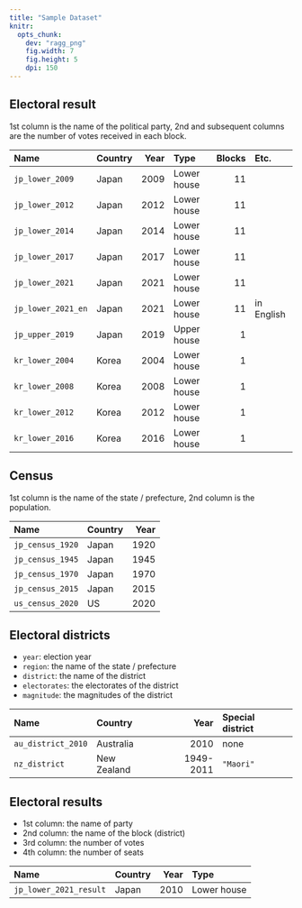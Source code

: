 ```yaml
---
title: "Sample Dataset"
knitr: 
  opts_chunk: 
    dev: "ragg_png"
    fig.width: 7
    fig.height: 5
    dpi: 150
---
```


## Electoral result

1st column is the name of the political party, 2nd and subsequent columns are the number of votes received in each block.

|Name|Country|Year|Type|Blocks|Etc.|
|:---|:---|---:|:---|---:|:---|
|`jp_lower_2009`|Japan|2009|Lower house|11||
|`jp_lower_2012`|Japan|2012|Lower house|11||
|`jp_lower_2014`|Japan|2014|Lower house|11||
|`jp_lower_2017`|Japan|2017|Lower house|11||
|`jp_lower_2021`|Japan|2021|Lower house|11||
|`jp_lower_2021_en`|Japan|2021|Lower house|11|in English|
|`jp_upper_2019`|Japan|2019|Upper house|1||
|`kr_lower_2004`|Korea|2004|Lower house|1||
|`kr_lower_2008`|Korea|2008|Lower house|1||
|`kr_lower_2012`|Korea|2012|Lower house|1||
|`kr_lower_2016`|Korea|2016|Lower house|1||

## Census

1st column is the name of the state / prefecture, 2nd column is the population.

|Name|Country|Year|
|:---|:---|---:|
|`jp_census_1920`|Japan|1920|
|`jp_census_1945`|Japan|1945|
|`jp_census_1970`|Japan|1970|
|`jp_census_2015`|Japan|2015|
|`us_census_2020`|US|2020|

## Electoral districts

* `year`: election year
* `region`: the name of the state / prefecture
* `district`: the name of the district
* `electorates`: the electorates of the district
* `magnitude`: the magnitudes of the district

|Name|Country|Year|Special district|
|:---|:---|---:|:---|
|`au_district_2010`|Australia|2010|none|
|`nz_district`|New Zealand|1949-2011|`"Maori"`|

## Electoral results

* 1st column: the name of party
* 2nd column: the name of the block (district)
* 3rd column: the number of votes
* 4th column: the number of seats

|Name|Country|Year|Type|
|:---|:---|---:|:---|
|`jp_lower_2021_result`|Japan|2010|Lower house|
